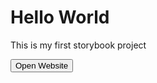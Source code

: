 
<Meta title="Introduction" />

<!-- in this file we will write about what is our project -->

<style>
  {`
      .storybook-container {
        display: flex;
        flex-direction: column;
        align-items: center;
        justify-content: center;
        height: 100vh;
      }
      .button {
        background-color: #000080;
        border: none;
        color: white;
        padding: 15px 32px;
        text-align: center;
        text-decoration: none;
        display: inline-block;
        font-size: 16px;
        margin: 4px 2px;
        cursor: pointer;
      }
    `}
</style>

<div>
  <h1>Hello World</h1>
  <p>This is my first storybook project</p>
  <a href="http://localhost:3000" target="_blank" rel="noopener noreferrer">
    <button className="button">Open Website</button>
  </a>
</div>
